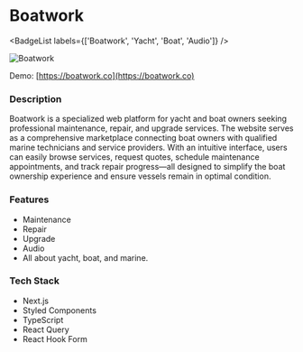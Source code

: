 
# Boatwork
<BadgeList labels={['Boatwork', 'Yacht', 'Boat', 'Audio']} />

![Boatwork](/static/project/boatwork.webp)

Demo: 
[https://boatwork.co](https://boatwork.co)

### Description
Boatwork is a specialized web platform for yacht and boat owners seeking professional maintenance, repair, and upgrade services. The website serves as a comprehensive marketplace connecting boat owners with qualified marine technicians and service providers. With an intuitive interface, users can easily browse services, request quotes, schedule maintenance appointments, and track repair progress—all designed to simplify the boat ownership experience and ensure vessels remain in optimal condition.

### Features
- Maintenance
- Repair
- Upgrade
- Audio
- All about yacht, boat, and marine.

### Tech Stack
- Next.js
- Styled Components
- TypeScript
- React Query
- React Hook Form
